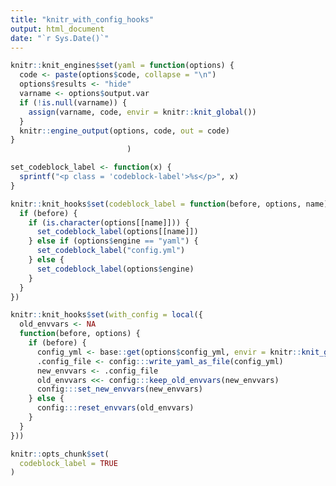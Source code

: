 ---
title: "knitr_with_config_hooks"
output: html_document
date: "`r Sys.Date()`"
---

```{r, include=FALSE}
knitr::knit_engines$set(yaml = function(options) {
  code <- paste(options$code, collapse = "\n")
  options$results <- "hide"
  varname <- options$output.var
  if (!is.null(varname)) {
    assign(varname, code, envir = knitr::knit_global())
  }
  knitr::engine_output(options, code, out = code)
}
                          )

set_codeblock_label <- function(x) {
  sprintf("<p class = 'codeblock-label'>%s</p>", x)
}

knitr::knit_hooks$set(codeblock_label = function(before, options, name) {
  if (before) {
    if (is.character(options[[name]])) {
      set_codeblock_label(options[[name]])
    } else if (options$engine == "yaml") {
      set_codeblock_label("config.yml")
    } else {
      set_codeblock_label(options$engine)
    }
  }
})

knitr::knit_hooks$set(with_config = local({
  old_envvars <- NA
  function(before, options) {
    if (before) {
      config_yml <- base::get(options$config_yml, envir = knitr::knit_global())
      .config_file <- config:::write_yaml_as_file(config_yml)
      new_envvars <- .config_file
      old_envvars <<- config:::keep_old_envvars(new_envvars)
      config:::set_new_envvars(new_envvars)
    } else {
      config:::reset_envvars(old_envvars)
    }
  }
}))

knitr::opts_chunk$set(
  codeblock_label = TRUE
)
```
